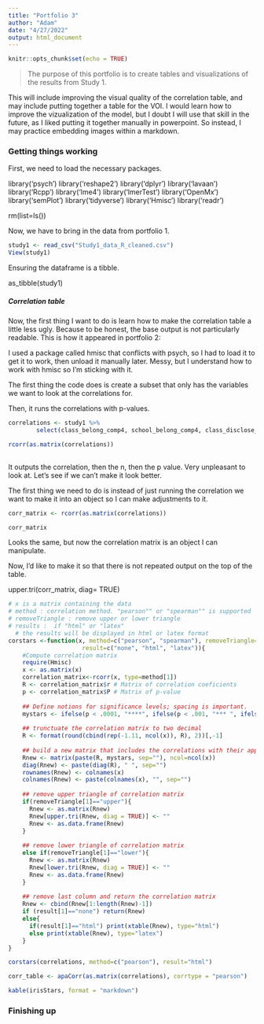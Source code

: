 ```yaml
---
title: "Portfolio 3"
author: "Adam"
date: "4/27/2022"
output: html_document
---
```


```r
knitr::opts_chunk$set(echo = TRUE)
```

> The purpose of this portfolio is to create tables and visualizations of the results from Study 1.

This will include improving the visual quality of the correlation table, and may include putting together a table for the VOI. I would learn how to improve the vizualization of the model, but I doubt I will use that skill in the future, as I liked putting it together manually in powerpoint. So instead, I may practice embedding images within a markdown.

### Getting things working

First, we need to load the necessary packages.

library('psych')
library('reshape2')
library('dplyr')
library('lavaan')
library('Rcpp')
library('lme4')
library('lmerTest')
library('OpenMx')
library('semPlot')
library('tidyverse')
library('Hmisc')
library('readr')

rm(list=ls())

Now, we have to bring in the data from portfolio 1.

```r
study1 <- read_csv("Study1_data_R_cleaned.csv")
View(study1)
```

Ensuring the dataframe is a tibble.

as_tibble(study1)

##### Correlation table

Now, the first thing I want to do is learn how to make the correlation table a little less ugly. Because to be honest, the base output is not particularly readable. This is how it appeared in portfolio 2:

I used a package called hmisc that conflicts with psych, so I had to load it to get it to work, then unload it manually later. Messy, but I understand how to work with hmisc so I'm sticking with it.

The first thing the code does is create a subset that only has the variables we want to look at the correlations for.

Then, it runs the correlations with p-values.


```r
correlations <- study1 %>%
        select(class_belong_comp4, school_belong_comp4, class_disclose_comp2, group_disclose_comp2, cdiscl_prompt_comp2, gdiscl_prompt_comp2)

rcorr(as.matrix(correlations))
    
```

It outputs the correlation, then the n, then the p value. Very unpleasant to look at. Let's see if we can't make it look better.

The first thing we need to do is instead of just running the correlation we want to make it into an object so I can make adjustments to it.

```r
corr_matrix <- rcorr(as.matrix(correlations))

corr_matrix
```


Looks the same, but now the correlation matrix is an object I can manipulate.

Now, I'd like to make it so that there is not repeated output on the top of the table.

upper.tri(corr_matrix, diag= TRUE)

```r
# x is a matrix containing the data
# method : correlation method. "pearson"" or "spearman"" is supported
# removeTriangle : remove upper or lower triangle
# results :  if "html" or "latex"
  # the results will be displayed in html or latex format
corstars <-function(x, method=c("pearson", "spearman"), removeTriangle=c("upper", "lower"),
                     result=c("none", "html", "latex")){
    #Compute correlation matrix
    require(Hmisc)
    x <- as.matrix(x)
    correlation_matrix<-rcorr(x, type=method[1])
    R <- correlation_matrix$r # Matrix of correlation coeficients
    p <- correlation_matrix$P # Matrix of p-value 
    
    ## Define notions for significance levels; spacing is important.
    mystars <- ifelse(p < .0001, "****", ifelse(p < .001, "*** ", ifelse(p < .01, "**  ", ifelse(p < .05, "*   ", "    "))))
    
    ## trunctuate the correlation matrix to two decimal
    R <- format(round(cbind(rep(-1.11, ncol(x)), R), 2))[,-1]
    
    ## build a new matrix that includes the correlations with their appropriate stars
    Rnew <- matrix(paste(R, mystars, sep=""), ncol=ncol(x))
    diag(Rnew) <- paste(diag(R), " ", sep="")
    rownames(Rnew) <- colnames(x)
    colnames(Rnew) <- paste(colnames(x), "", sep="")
    
    ## remove upper triangle of correlation matrix
    if(removeTriangle[1]=="upper"){
      Rnew <- as.matrix(Rnew)
      Rnew[upper.tri(Rnew, diag = TRUE)] <- ""
      Rnew <- as.data.frame(Rnew)
    }
    
    ## remove lower triangle of correlation matrix
    else if(removeTriangle[1]=="lower"){
      Rnew <- as.matrix(Rnew)
      Rnew[lower.tri(Rnew, diag = TRUE)] <- ""
      Rnew <- as.data.frame(Rnew)
    }
    
    ## remove last column and return the correlation matrix
    Rnew <- cbind(Rnew[1:length(Rnew)-1])
    if (result[1]=="none") return(Rnew)
    else{
      if(result[1]=="html") print(xtable(Rnew), type="html")
      else print(xtable(Rnew), type="latex") 
    }
} 
```

```r
corstars(correlations, method=c("pearson"), result="html")
```

```r
corr_table <- apaCorr(as.matrix(correlations), corrtype = "pearson")

kable(irisStars, format = "markdown")

```



### Finishing up
